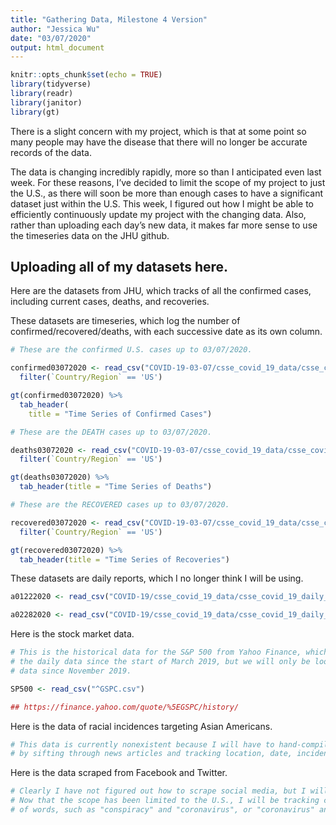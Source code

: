 ```yaml
---
title: "Gathering Data, Milestone 4 Version"
author: "Jessica Wu"
date: "03/07/2020"
output: html_document
---
```


```r
knitr::opts_chunk$set(echo = TRUE)
library(tidyverse)
library(readr)
library(janitor)
library(gt)
```
There is a slight concern with my project, which is that at some point so many
people may have the disease that there will no longer be accurate records of the
data.

The data is changing incredibly rapidly, more so than I anticipated even last week.
For these reasons, I've decided to limit the scope of my project to just the U.S.,
as there will soon be more than enough cases to have a significant dataset just within
the U.S. This week, I figured out how I might be able to efficiently continuously
update my project with the changing data. Also, rather than uploading each day's
new data, it makes far more sense to use the timeseries data on the JHU github.

## Uploading all of my datasets here.

Here are the datasets from JHU, which tracks of all the confirmed cases,
including current cases, deaths, and recoveries.

These datasets are timeseries, which log the number of confirmed/recovered/deaths,
with each successive date as its own column. 
```r

# These are the confirmed U.S. cases up to 03/07/2020.

confirmed03072020 <- read_csv("COVID-19-03-07/csse_covid_19_data/csse_covid_19_time_series/time_series_19-covid-Confirmed.csv") %>%
  filter(`Country/Region` == 'US')

gt(confirmed03072020) %>%
  tab_header(
    title = "Time Series of Confirmed Cases")
```

```r

# These are the DEATH cases up to 03/07/2020.

deaths03072020 <- read_csv("COVID-19-03-07/csse_covid_19_data/csse_covid_19_time_series/time_series_19-covid-Deaths.csv") %>%
  filter(`Country/Region` == 'US') 

gt(deaths03072020) %>%
  tab_header(title = "Time Series of Deaths")
```

```r

# These are the RECOVERED cases up to 03/07/2020.

recovered03072020 <- read_csv("COVID-19-03-07/csse_covid_19_data/csse_covid_19_time_series/time_series_19-covid-Recovered.csv") %>%
  filter(`Country/Region` == 'US')

gt(recovered03072020) %>%
  tab_header(title = "Time Series of Recoveries")

```



These datasets are daily reports, which I no longer think I will be using.

```r
a01222020 <- read_csv("COVID-19/csse_covid_19_data/csse_covid_19_daily_reports/01-22-2020.csv")

a02282020 <- read_csv("COVID-19/csse_covid_19_data/csse_covid_19_daily_reports/02-28-2020.csv")
```


Here is the stock market data.

```r

# This is the historical data for the S&P 500 from Yahoo Finance, which contains
# the daily data since the start of March 2019, but we will only be looking at
# data since November 2019.

SP500 <- read_csv("^GSPC.csv")

## https://finance.yahoo.com/quote/%5EGSPC/history/
```

Here is the data of racial incidences targeting Asian Americans.
```r

# This data is currently nonexistent because I will have to hand-compile it
# by sifting through news articles and tracking location, date, incident type.

```

Here is the data scraped from Facebook and Twitter.

```r

# Clearly I have not figured out how to scrape social media, but I will get there.
# Now that the scope has been limited to the U.S., I will be tracking combinations
# of words, such as "conspiracy" and "coronavirus", or "coronavirus" and "chink."

```


